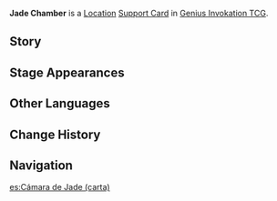 {{About|the [[Genius Invokation TCG]] Support Card|the [[Location]]|Jade Chamber}}
{{Genius Invokation TCG Infobox
|title     = Jade Chamber
|id        = 321003
|image     = Jade Chamber Support Card.png
|type      = Support Card
|group     = Location
|effect    = '''Roll Phase:''' 2 of the starting Elemental Dice you roll are always guaranteed to match the Elemental Type of your active character.
|matching  = 1
|source1   = Defeat [[Bu'yun]] in [[Genius Invokation TCG]]
|source2   = {{Sold By}}
}}
'''Jade Chamber''' is a [[Location Card|Location]] [[Support Card]] in [[Genius Invokation TCG]].

==Story==
{{Description|"They say that it contains a thousand dazzling jewels."|title=Stargazing Amidst Clouds}}

==Stage Appearances==
{{Genius Invokation TCG Stage Appearances}}

==Other Languages==
{{Transclude|Jade Chamber|Other Languages}}

==Change History==
{{Change History|3.3}}

==Navigation==
{{Genius Invokation TCG Navbox|Support Card}}

[[es:Cámara de Jade (carta)]]